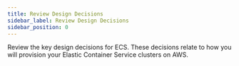 ```yaml
---
title: Review Design Decisions
sidebar_label: Review Design Decisions
sidebar_position: 0
---
```


<Intro>
  Review the key design decisions for ECS. These decisions relate to how you will provision your Elastic Container Service clusters on AWS.
</Intro>

<DocCardList/>
